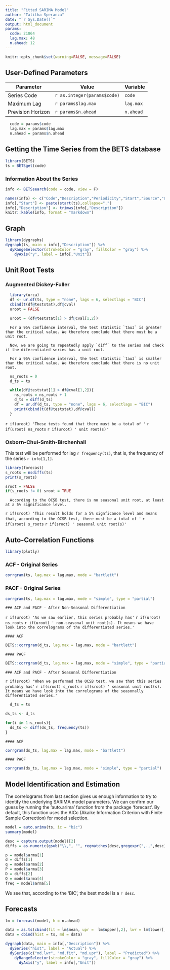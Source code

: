 ```yaml
---
title: "Fitted SARIMA Model"
author: "Talitha Speranza"
date: "`r Sys.Date()`"
output: html_document
params:
  code: 21864
  lag.max: 48
  n.ahead: 12
---
```


```r
knitr::opts_chunk$set(warning=FALSE, message=FALSE)
```

## User-Defined Parameters

 Parameter          | Value              | Variable
 ------------------ | ------------------ | ----------
 Series Code        | `r as.integer(params$code)`    | `code` 
 Maximum Lag        | `r params$lag.max` | `lag.max` 
 Prevision Horizon  | `r params$n.ahead` | `n.ahead`  

 
```r
  code = params$code
  lag.max = params$lag.max
  n.ahead = params$n.ahead
```


## Getting the Time Series from the BETS database

```r
library(BETS)
ts = BETSget(code)
```

### Information About the Series

```r
info <- BETSsearch(code = code, view = F)
```


```r
names(info) <- c("Code","Description","Periodicity","Start","Source","Unit")
info[,"Start"] <- paste(start(ts),collapse=".")
info[,"Description"] <- trimws(info[,"Description"])
knitr::kable(info, format = "markdown")
```

## Graph

```r
library(dygraphs)
dygraph(ts, main = info[,"Description"]) %>%
  dyRangeSelector(strokeColor = "gray", fillColor = "gray") %>%
    dyAxis("y", label = info[,"Unit"]) 
```

## Unit Root Tests

### Augmented Dickey-Fuller 

```r
  library(urca)
  df <- ur.df(ts, type = "none", lags = 6, selectlags = "BIC")
  cbind(t(df@teststat),df@cval)
  uroot = FALSE
```

```r
  uroot = (df@teststat[1] > df@cval[1,2])
```

```asis
  For a 95% confidence interval, the test statistic `tau3` is greater than the critical value. We therefore conclude that there must be a unit root. 
  
  Now, we are going to repeatedly apply `diff` to the series and check if the diferentiated series has a unit root.
```

```asis
  For a 95% confidence interval, the test statistic `tau3` is smaller than the critical value. We therefore conclude that there is no unit root. 
```

```r
  ns_roots = 0
  d_ts = ts 

  while(df@teststat[1] > df@cval[1,2]){
    ns_roots = ns_roots + 1
    d_ts = diff(d_ts)
    df = ur.df(d_ts, type = "none", lags = 6, selectlags = "BIC")
    print(cbind(t(df@teststat),df@cval))
  }
```
`r if(uroot) 'These tests found that there must be a total of '` `r if(uroot) ns_roots` `r if(uroot) ' unit root(s)'`

### Osborn-Chui-Smith-Birchenhall

This test will be performed for lag `r frequency(ts)`, that is, the frequency of the series `r info[1,1]`. 

```r
library(forecast)
s_roots = nsdiffs(ts)
print(s_roots)

sroot = FALSE
if(s_roots != 0) sroot = TRUE
```

```asis
  According to the OCSB test, there is no seasonal unit root, at least at a 5% significance level. 
```

`r if(sroot) 'This result holds for a 5% signficance level and means that, according to the OCSB test, there must be a total of '` `r if(sroot) s_roots` `r if(sroot) ' seasonal unit root(s)'`

## Auto-Correlation Functions

```r
library(plotly)
```


### ACF - Original Series

```r
corrgram(ts, lag.max = lag.max, mode = "bartlett")
```

### PACF - Original Series

```r
corrgram(ts, lag.max = lag.max, mode = "simple", type = "partial")
```


```asis
### ACF and PACF - After Non-Seasonal Differentiation
```

`r if(uroot) 'As we saw earlier, this series probably has'` `r if(uroot) ns_roots` `r if(uroot) ' non-seasonal unit root(s). It means we have look into the correlograms of the differentiated series.'`

```asis
#### ACF 
```

```r
BETS::corrgram(d_ts, lag.max = lag.max, mode = "bartlett")
```

```asis
#### PACF 
```

```r
BETS::corrgram(d_ts, lag.max = lag.max, mode = "simple", type = "partial")
```

```asis
### ACF and PACF - After Seasonal Differentiation
```

`r if(sroot) 'When we performed the OCSB test, we saw that this series probably has'` `r if(sroot) s_roots` `r if(sroot) ' seasonal unit root(s). It means we have look into the correlograms of the seasonally differentiated series.'`

```r
  d_ts = ts 
```


```r
ds_ts <- d_ts

for(i in 1:s_roots){
  ds_ts <- diff(ds_ts, frequency(ts))
}
```

```asis
#### ACF 
```

```r
corrgram(ds_ts, lag.max = lag.max, mode = "bartlett")
```

```asis
#### PACF 
```

```r
corrgram(ds_ts, lag.max = lag.max, mode = "simple", type = "partial")
```

## Model Identification and Estimation

The correlograms from last section gives us enough information to try to identify the underlying SARIMA model parameters. We can confirm our guess by running the 'auto.arima' function from the package 'forecast'. By default, this function uses the AICc (Akaike Information Criterion with Finite Sample Correction) for model selection.


```r
model = auto.arima(ts, ic = "bic")
summary(model)

desc = capture.output(model)[2]
diffs = as.numeric(gsub("\\,", "", regmatches(desc,gregexpr(",.,",desc))[[1]]))

p = model$arma[1]
d = diffs[1]
q = model$arma[2]
P = model$arma[3]
D = diffs[2]
Q = model$arma[4]
freq = model$arma[5]
```

We see that, according to the 'BIC', the best model is a `r desc`.

## Forecasts

```r
lm = forecast(model, h = n.ahead)

data = as.ts(cbind(fit = lm$mean, upr =  lm$upper[,2], lwr = lm$lower[,2]))
data = cbind(hist = ts, md = data)

dygraph(data, main = info[,"Description"]) %>%
  dySeries("hist", label = "Actual") %>%
  dySeries(c("md.lwr", "md.fit", "md.upr"), label = "Predicted") %>%
    dyRangeSelector(strokeColor = "gray", fillColor = "gray") %>%
      dyAxis("y", label = info[,"Unit"]) 
```



